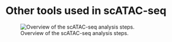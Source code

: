 # Other tools used in scATAC-seq {#install .setup style="blue"}

![Overview of the scATAC-seq analysis steps.](https://www.sc-best-practices.org/_images/overview_atac.jpeg)
